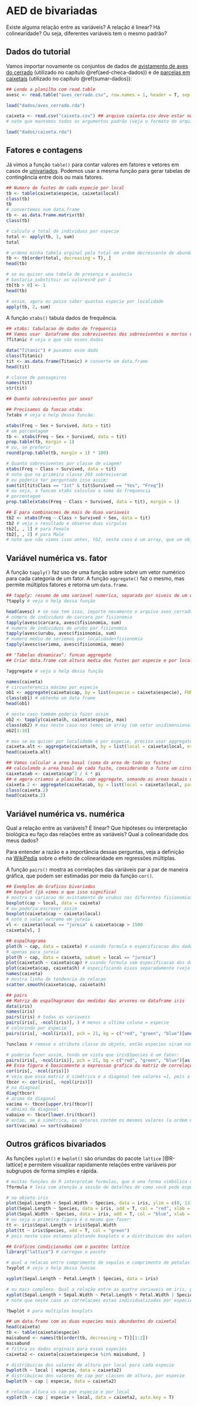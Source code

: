 # AED de bivariadas {#aed-bivar}

::: {.infobox .question data-latex="question"}

Existe alguma relação entre as variáveis?
A relação é linear?
Há colinearidade?
Ou seja, diferentes variáveis tem o mesmo padrão?

:::

## Dados do tutorial

Vamos importar novamente os conjuntos de dados de [avistamento de aves do cerrado](https://github.com/LABOTAM/LABOTAM.github.io/blob/main/dados/aves_cerrado.csv) (utilizado no capítulo \@ref(aed-checa-dados)) e de [parcelas em caixetais](https://github.com/LABOTAM/LABOTAM.github.io/blob/main/dados/caixeta.csv) (utilizado no capítulo \@ref(sumar-dados)):

```r
## Lendo a planilha com read.table
avesc <- read.table("aves_cerrado.csv", row.names = 1, header = T, sep = ";", dec = ",", as.is = T, na.strings = c("NA", "", "NULL"))
```

```r
load("dados/aves_cerrado.rda")
```

```r
caixeta <- read.csv("caixeta.csv") ## arquivo caixeta.csv deve estar no diretorio de trabalho
# note que mantemos todos os argumentos padrão (veja o formato do arquivo caixeta)
```

```r
load("dados/caixeta.rda")
```

## Fatores e contagens

Já vimos a função `table()` para contar valores em fatores e vetores em casos de [univariados](#aed-univar).
Podemos usar a mesma função para gerar tabelas de contingência entre dois ou mais fatores.  


```r
## Numero de fustes de cada especie por local
tb <- table(caixeta$especie, caixeta$local)
class(tb)
tb
# convertemos num data.frame
tb <- as.data.frame.matrix(tb)
class(tb)

# calculo o total de individuos por especie
total <- apply(tb, 1, sum)
total

# ordeno minha tabela orginal pelo total em ordem decrescente de abundância
tb <- tb[order(total, decreasing = T), ]
head(tb)

# se eu quiser uma tabela de presença e ausência
# bastaria substituir os valores>0 por 1
tb[tb > 0] <- 1
head(tb)

# assim, agora eu posso saber quantas especie por localidade
apply(tb, 2, sum)
```

A função `xtabs()` tabula dados de frequência.  

```r
## xtabs: tabulacao de dados de frequencia
## Vamos usar  Dataframe dos sobreviventes dos sobreviventes e mortos do Titanic
?Titanic # veja o que são esses dados
```


```r
data("Titanic") # puxamos esse dado
class(Titanic)
tit <- as.data.frame(Titanic) # converte em data.frame
head(tit)

# classe de passageiros
names(tit)
str(tit)

## Quanto sobreviventes por sexo?
```


```r
## Precisamos da funcao xtabs
?xtabs # veja o help dessa funcão:
```


```r
xtabs(Freq ~ Sex + Survived, data = tit)
# em porcentagem
tb <- xtabs(Freq ~ Sex + Survived, data = tit)
prop.table(tb, margin = 1)
# ou, se preferir
round(prop.table(tb, margin = 1) * 100)

# Quanto sobreviventes por classe de viagem?
xtabs(Freq ~ Class + Survived, data = tit)
# note que na primeira classe 203 sobreviveram
# eu poderia ter perguntado isso assim:
sum(tit[tit$Class == "1st" & tit$Survived == "Yes", "Freq"])
# ou seja, a funcao xtabs calculou a soma da frequencia
# porcentagem
prop.table(xtabs(Freq ~ Class + Survived, data = tit), margin = 1)

## E para combinacoes de mais de duas variaveis
tb2 <- xtabs(Freq ~ Class + Survived + Sex, data = tit)
tb2 # veja o resultado e observe duas virgulas
tb2[, , 1] # para Female
tb2[, , 2] # para Male
# note que não vimos isso antes, tb2, neste caso é um array, que um objeto que pode ter múltiplas dimensões, por isso as duas vírgulas, porque tem 3 dimensoes
```

## Variável numérica vs. fator

A função `tapply()` faz uso de uma função sobre sobre um vetor numérico para cada categoria de um fator.
A função `aggregate()` faz o mesmo, mas permite múltiplos fatores e retorna um `data.frame`.  

```r
## tapply: resumo de uma variavel numerica, separada por niveis de um ou mais fatores
?tapply # veja o help dessa função
```


```r
head(avesc) # se nao tem isso, importe novamente o arquivo aves_cerrado
# número de individuos de carcara por fisionomia
tapply(avesc$carcara, avesc$fisionomia, sum)
# numero de individuos de urubo por fisionomia
tapply(avesc$urubu, avesc$fisionomia, sum)
# numero médio de seriemas por localidade+fisionomia
tapply(avesc$seriema, avesc$fisionomia, mean)

## "Tabelas dinamicas": funcao aggregate
## Criar data.frame com altura media dos fustes por especie e por local
```


```r
?aggregate # veja o help dessa função
```


```r
names(caixeta)
# circunferencia máxima por especie
ob1 <- aggregate(caixeta$cap, by = list(especie = caixeta$especie), FUN = max)
class(ob1) # obtenho um data frame
head(ob1)

# neste caso também poderia fazer assim
ob2 <- tapply(caixeta$h, caixeta$especie, max)
class(ob2) # mas neste caso nos temos um array (um vetor unidimensional)
ob2[1:10]

# mas se eu quiser por localidade e por especie, preciso usar aggregate
caixeta.alt <- aggregate(caixeta$h, by = list(local = caixeta$local, especie = caixeta$especie), FUN = max)
head(caixeta.alt)

## Vamos calcular a area basal (soma da area de todo os fustes)
## calculando a area basal de cada fuste, considerando o fuste um círculo perfeito, poderíamos usar:
caixeta$ab <- caixeta$cap^2 / 4 * pi
## e agora criamos a planilha, com aggregate, somando as areas basais dos fustes
caixeta.2 <- aggregate(caixeta$ab, by = list(local = caixeta$local, parcela = caixeta$parcela, especie = caixeta$especie), FUN = sum)
class(caixeta.2)
head(caixeta.2)
```

## Variável numérica vs. numérica


::: {.infobox .question data-latex="question"}

Qual a relação entre as variáveis? É linear? 
Que hipóteses ou interpretação biológica eu faço das relações entre as variáveis?
Qual a colinearidade dos meus dados?

:::


Para entender a razão e a importância dessas perguntas, veja a definição na [WikiPedia](https://en.wikipedia.org/wiki/Multicollinearity) sobre o efeito de colinearidade em regressões múltiplas.  

A função `pairs()` mostra as correlações das variáveis par a par de maneira gráfica, que podem ser estimadas por meio da função `cor()`.  

```r
## Exemplos de Graficos bivariados
## boxplot (já vimos o que isso significa)
# mostra a variacao do avistamento de urubus nas diferentes fisionomias
boxplot(cap ~ local, data = caixeta)
# ou poderia escrever assim
boxplot(caixeta$cap ~ caixeta$local)
# note o valor extremo em jureia
vl <- caixeta$local == "jureia" & caixeta$cap > 1500
caixeta[vl, ]

## espalhagrama
plot(h ~ cap, data = caixeta) # usando formula e especificacao dos dados
# apenas para jureia
plot(h ~ cap, data = caixeta, subset = local == "jureia")
plot(caixeta$h ~ caixeta$cap) # usando formula sem especificacao dos dados
plot(caixeta$cap, caixeta$h) # especificando eixos separadamente (veja inversao)
names(caixeta)
# mostra linha de tendencia da relacao
scatter.smooth(caixeta$cap, caixeta$h)

## pairs
## Matriz de espalhagramas das medidas das arvores no dataframe iris
data(iris)
names(iris)
pairs(iris) # todas as variaveis
pairs(iris[, -ncol(iris)], ) # menos a ultima coluna = especie
# colorindo por especie
pairs(iris[, -ncol(iris)], pch = 21, bg = c("red", "green", "blue")[unclass(iris$Species)])
```


```r
?unclass # remove o atributo classe do objeto, então especies viram números
```


```r
# poderia fazer assim, tendo em vista que iris$Species é um fator:
pairs(iris[, -ncol(iris)], pch = 21, bg = c("red", "green", "blue")[as.numeric(iris$Species)])
## Essa figura é basicamente a expressao grafica da matriz de correlações entre todas as variáveis:
cor(iris[, -ncol(iris)])
# veja que essa matriz é simétrica e a diagonal tem valores =1, pois a correlação entre a variável e ela mesma é 100%
tbcor <- cor(iris[, -ncol(iris)])
# na diagnoal
diag(tbcor)
# acima da diagonal
vacima <- tbcor[upper.tri(tbcor)]
# abaixo da diagonal
vabaixo <- tbcor[lower.tri(tbcor)]
# entao, se é simétrica, os vetores contém os mesmos valores (a ordem não é a mesma por isso o sort)
sort(vacima) == sort(vabaixo)
```

## Outros gráficos bivariados

As funções `xyplot()` e `bwplot()` são oriundas do pacote `lattice` [@R-lattice] e permitem visualizar rapidamente relações entre variáveis por subgrupos de forma simples e rápida.  

```r
# muitas funções do R interpretam formulas, que é uma forma simbólica curta para designar coisas complexas
?formula # leia com atenção a sessão de detalhes de como você pode especificar formulas, se ainda não fez isso, pois isso é uma forma de indicar ao R um modelo para graficar
```


```r
# no objeto iris
plot(Sepal.Length + Sepal.Width ~ Species, data = iris, ylim = c(0, 13))
plot(Sepal.Length ~ Species, data = iris, add = T, col = "red", xlab = "", ylab = "", xaxt = "n", yaxt = "n")
plot(Sepal.Width ~ Species, data = iris, add = T, col = "blue", xlab = "", ylab = "", xaxt = "n", yaxt = "n")
# ou seja a primeira figura é o mesmo que fazer:
tt <- iris$Sepal.Length + iris$Sepal.Width
plot(tt ~ iris$Species, add = T, col = "green")
# pois neste caso estamos plotando boxplots e a distribuicao dos valores da interacao entre comprimento e largura é basicamente a soma dos valores
```


```r
## Graficos condicionados com o pacotec lattice
library("lattice") # carregue o pacote
```


```r
# qual a relacao entre comprimento de sepalas e comprimento de petalas por especie?
?xyplot # veja o help dessa funcao
```


```r
xyplot(Sepal.Length ~ Petal.Length | Species, data = iris)

# ou mais complexo. Qual a relação entre as quatro variaveis em iris, por especie?
xyplot(Sepal.Length + Sepal.Width ~ Petal.Length + Petal.Width | Species, data = iris, scales = "sliced", auto.key = T)
# note que neste caso as correlacoes estao individualizadas por espécie e que as cores representam as relações das variáveis par par
```


```r
?bwplot # para multiplos boxplots
```


```r
## um data.frame com as duas especies mais abundantes do caixetal
head(caixeta)
tb <- table(caixeta$especie)
maisabund <- names(tb[order(tb, decreasing = T)][1:2])
maisabund
# filtra os dados orginais para essas especies
caixeta2 <- caixeta[caixeta$especie %in% maisabund, ]

# distribuicao dos valores de altura por local para cada especie
bwplot(h ~ local | especie, data = caixeta2)
# distribuicao dos valores de cap por classes de altura, por especie
bwplot(h ~ cap | especie, data = caixeta2)

# relacao altura vs cap por especie e por local
xyplot(h ~ cap | especie + local, data = caixeta2, auto.key = T)
```

